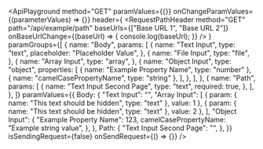 
<ApiPlayground
    method="GET"
    paramValues={{}}
    onChangeParamValues={(parameterValues) => {}}
    header={
        <RequestPathHeader
            method="GET"
            path="/api/example/path"
            baseUrls={["Base URL 1", "Base URL 2"]}
            onBaseUrlChange={(baseUrl) => {
                console.log(baseUrl);
            }}
        />
    }
    paramGroups={[
        {
            name: "Body",
            params: [
                {
                    name: "Text Input",
                    type: "text",
                    placeholder: "Placeholder Value",
                },
                {
                    name: "File Input",
                    type: "file",
                },
                {
                    name: "Array Input",
                    type: "array",
                },
                {
                    name: "Object Input",
                    type: "object",
                    properties: [
                        { name: "Example Property Name", type: "number" },
                        { name: "camelCasePropertyName", type: "string" },
                    ],
                },
            ],
        },
        {
            name: "Path",
            params: [
                {
                    name: "Text Input Second Page",
                    type: "text",
                    required: true,
                },
            ],
        },
    ]}
    paramValues={{
        Body: {
            "Text Input": "",
            "Array Input": [
                { param: { name: "This text should be hidden", type: "text" }, value: 1 },
                { param: { name: "This text should be hidden", type: "text" }, value: 2 },
            ],
            "Object Input": {
                "Example Property Name": 123,
                camelCasePropertyName: "Example string value",
            },
        },
        Path: {
            "Text Input Second Page": "",
        },
    }}
    isSendingRequest={false}
    onSendRequest={() => {}}
/>
